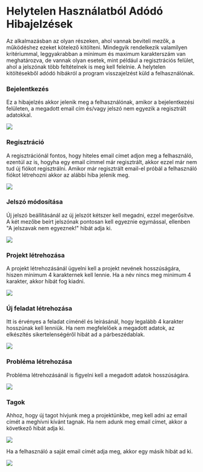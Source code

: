 # Helytelen Használatból Adódó Hibajelzések

Az alkalmazásban az olyan részeken, ahol vannak beviteli mezők, a működéshez ezeket kötelező kitölteni. Mindegyik rendelkezik valamilyen kritériummal, leggyakrabban a minimum és maximum karakterszám van meghatározva, de vannak olyan esetek, mint például a regisztrációs felület, ahol a jelszónak több feltételnek is meg kell felelnie. A helytelen kitöltésekből adódó hibákról a program visszajelzést küld a felhasználónak. 

### Bejelentkezés

Ez a hibajelzés akkor jelenik meg a felhasználónak, amikor a bejelentkezési felületen, a megadott email cím és/vagy jelszó nem egyezik a regisztrált adatokkal.

<img className="w-[24rem] mt-8 mx-auto rounded" src="/images/login_error.png" />

### Regisztráció

A regisztrációnál fontos, hogy hiteles email címet adjon meg a felhasználó, ezentúl az is, hogyha egy email címmel már regisztrált, akkor ezzel már nem tud új fiókot regisztrálni. Amikor már regisztrált email-el próbál a felhasználó fiókot létrehozni akkor az alábbi hiba jelenik meg.

<img className="w-[24rem] mt-8 mx-auto rounded" src="/images/signup_error.png" />

### Jelszó módosítása 

Új jelszó beállításánál az új jelszót kétszer kell megadni, ezzel megerősítve. A két mezőbe beírt jelszónak pontosan kell egyeznie egymással, ellenben "A jelszavak nem egyeznek!" hibát adja ki.

<img className="w-[24rem] mt-8 mx-auto rounded" src="/images/password_error.png" />

### Projekt létrehozása

A projekt létrehozásánál ügyelni kell a projekt nevének hosszúságára, hiszen minimum 4 karakternek kell lennie. Ha a név nincs meg minimum 4 karakter, akkor hibát fog kiadni.

<img className="w-[40rem] mt-8 mx-auto rounded" src="/images/create_project_error.png" />

### Új feladat létrehozása

Itt is érvényes a feladat címénél és leírásánál, hogy legalább 4 karakter hosszúnak kell lenniük. Ha nem megfelelőek a megadott adatok, az elkészítés sikertelenségéről hibát ad a párbeszédablak.

<img className="w-[28rem] mt-8 mx-auto rounded" src="/images/new_task_error.png" />

### Probléma létrehozása

Probléma létrehozásánál is figyelni kell a megadott adatok hosszúságára. 

<img className="w-[24rem] mt-8 mx-auto rounded" src="/images/issue_error.png" />

### Tagok 

Ahhoz, hogy új tagot hívjunk meg a projektünkbe, meg kell adni az email címét a meghívni kívánt tagnak. Ha nem adunk meg email címet, akkor a következő hibát adja ki.

<img className="w-[24rem] mt-8 mx-auto rounded" src="/images/no_email_error.png" />

Ha a felhasználó a saját email címét adja meg, akkor egy másik hibát ad ki.

<img className="w-[24rem] mt-8 mx-auto rounded" src="/images/own_email_error.png" />